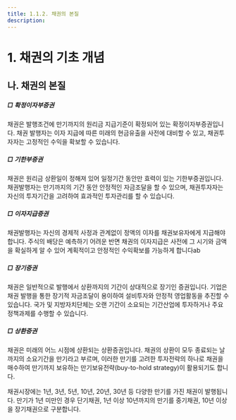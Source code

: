 ```yaml
---
title: 1.1.2. 채권의 본질
description: 
---
```


# 1. 채권의 기초 개념
## 나. 채권의 본질

##### □ 확정이자부증권

채권은 발행조건에 만기까지의 원리금 지급기준이 확정되어 있는 확정이자부증권입니다. 채권 발행자는 이자 지급에 따른 미래의 현금유출을 사전에 대비할 수 있고, 채권투자자는 고정적인 수익을 확보할 수 있습니다. 

##### □ 기한부증권

채권은 원리금 상환일이 정해져 있어 일정기간 동안만 효력이 있는 기한부증권입니다. 채권발행자는 만기까지의 기간 동안 안정적인 자금조달을 할 수 있으며, 채권투자자는 자신의 투자기간을 고려하여 효과적인 투자관리를 할 수 있습니다.

##### □ 이자지급증권

채권발행자는 자신의 경제적 사정과 관계없이 정액의 이자를 채권보유자에게 지급해야 합니다. 주식의 배당은 예측하기 어려운 반면 채권의 이자지급은 사전에 그 시기와 금액을 확실하게 알 수 있어 계획적이고 안정적인 수익확보를 가능하게 합니다ab
##### □ 장기증권

채권은 일반적으로 발행에서 상환까지의 기간이 상대적으로 장기인 증권입니다. 기업은 채권 발행을 통한 장기적 자금조달이 용이하여 설비투자와 안정적 영업활동을 추진할 수 있습니다. 국가 및 지방자치단체는 오랜 기간이 소요되는 기간산업에 투자하거나 주요 정책과제를 수행할 수 있습니다.

##### □ 상환증권

채권은 미래의 어느 시점에 상환되는 상환증권입니다. 채권의 상환이 모두 종료되는 날까지의 소요기간을 만기라고 부르며, 이러한 만기를 고려한 투자전략의 하나로 채권을 매수하여 만기까지 보유하는 만기보유전략(buy-to-hold strategy)이 활용되기도 합니다.
 
채권시장에는 1년, 3년, 5년, 10년, 20년, 30년 등 다양한 만기를 가진 채권이 발행됩니다. 만기가 1년 미만인 경우 단기채권, 1년 이상 10년까지의 만기를 중기채권, 10년 이상을 장기채권으로 구분합니다. 

<Card title="<2014년 말 현재 상장채권 잔존기간별 상장현황>">
<GCenterImg src="/bm/112_tab_1.jpg" width="500"/>
</Card>